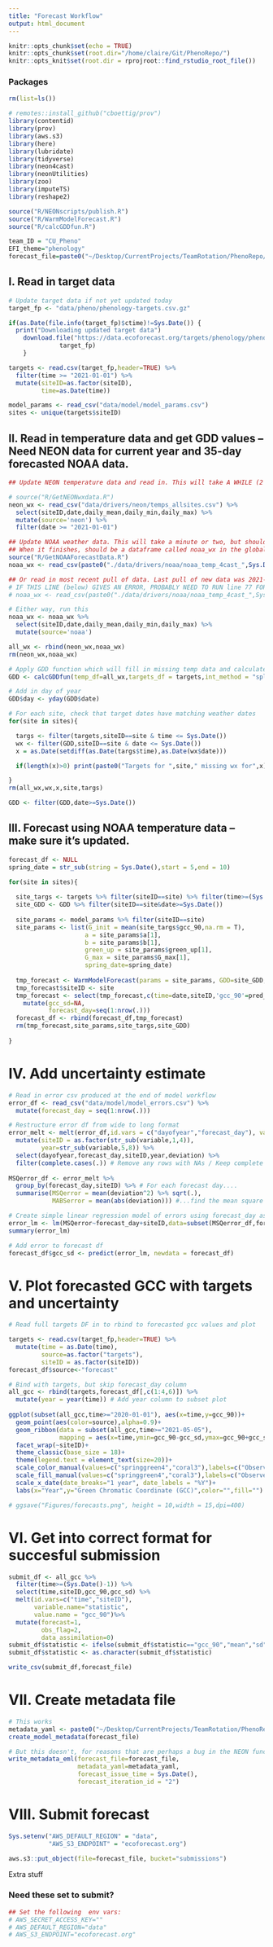 ```yaml
---
title: "Forecast Workflow"
output: html_document
---
```


```r
knitr::opts_chunk$set(echo = TRUE)
knitr::opts_chunk$set(root.dir="/home/claire/Git/PhenoRepo/")
knitr::opts_knit$set(root.dir = rprojroot::find_rstudio_root_file())
```

### Packages
```r
rm(list=ls())

# remotes::install_github("cboettig/prov")
library(contentid)
library(prov)
library(aws.s3)
library(here)
library(lubridate)
library(tidyverse)
library(neon4cast)
library(neonUtilities)
library(zoo)
library(imputeTS)
library(reshape2)

source("R/NEONscripts/publish.R")
source("R/WarmModelForecast.R")
source("R/calcGDDfun.R")

team_ID = "CU_Pheno" 
EFI_theme="phenology"
forecast_file=paste0("~/Desktop/CurrentProjects/TeamRotation/PhenoRepo/data/forecasts/",EFI_theme,"-",Sys.Date(),"-",team_ID,".csv")
```


## I. Read in target data
```r
# Update target data if not yet updated today 
target_fp <- "data/pheno/phenology-targets.csv.gz"

if(as.Date(file.info(target_fp)$ctime)!=Sys.Date()) {
  print("Downloading updated target data")
    download.file("https://data.ecoforecast.org/targets/phenology/phenology-targets.csv.gz",
              target_fp)
    }

targets <- read.csv(target_fp,header=TRUE) %>% 
  filter(time >= "2021-01-01") %>% 
  mutate(siteID=as.factor(siteID),
         time=as.Date(time))

model_params <- read_csv("data/model/model_params.csv")
sites <- unique(targets$siteID)
```


## II. Read in temperature data and get GDD values -- Need NEON data for current year and 35-day forecasted NOAA data.
```r
## Update NEON temperature data and read in. This will take A WHILE (2 hrs?), so only run this line if you really want to update weather data, otherwise keep it commented out and run the line the reads in the most recent temperature data

# source("R/GetNEONwxdata.R")
neon_wx <- read_csv("data/drivers/neon/temps_allsites.csv") %>%
  select(siteID,date,daily_mean,daily_min,daily_max) %>%
  mutate(source='neon') %>%
  filter(date >= "2021-01-01")

## Update NOAA weather data. This will take a minute or two, but shouldn't take longer
## When it finishes, should be a dataframe called noaa_wx in the global env
source("R/GetNOAAForecastData.R")
noaa_wx <- read_csv(paste0("./data/drivers/noaa/noaa_temp_4cast_",Sys.Date(),".csv"))

## Or read in most recent pull of data. Last pull of new data was 2021-05-09. 
# IF THIS LINE (below) GIVES AN ERROR, PROBABLY NEED TO RUN line 77 FOR NEW DATA
# noaa_wx <- read_csv(paste0("./data/drivers/noaa/noaa_temp_4cast_",Sys.Date(),".csv"))

# Either way, run this
noaa_wx <- noaa_wx %>%
  select(siteID,date,daily_mean,daily_min,daily_max) %>%
  mutate(source='noaa')

all_wx <- rbind(neon_wx,noaa_wx)
rm(neon_wx,noaa_wx)

# Apply GDD function which will fill in missing temp data and calculate GDD values
GDD <- calcGDDfun(temp_df=all_wx,targets_df = targets,int_method = "spline")

# Add in day of year
GDD$day <- yday(GDD$date)

# For each site, check that target dates have matching weather dates
for(site in sites){

  targs <- filter(targets,siteID==site & time <= Sys.Date())
  wx <- filter(GDD,siteID==site & date <= Sys.Date())
  x = as.Date(setdiff(as.Date(targs$time),as.Date(wx$date)))

  if(length(x)>0) print(paste0("Targets for ",site," missing wx for",x))

}
rm(all_wx,wx,x,site,targs)

GDD <- filter(GDD,date>=Sys.Date())
```


## III. Forecast using NOAA temperature data -- make sure it's updated. 
```r
forecast_df <- NULL
spring_date = str_sub(string = Sys.Date(),start = 5,end = 10)

for(site in sites){
  
  site_targs <- targets %>% filter(siteID==site) %>% filter(time>=(Sys.Date()-7))
  site_GDD <- GDD %>% filter(siteID==site&date>=Sys.Date())
  
  site_params <- model_params %>% filter(siteID==site)
  site_params <- list(G_init = mean(site_targs$gcc_90,na.rm = T),
                     a = site_params$a[1],
                     b = site_params$b[1],
                     green_up = site_params$green_up[1],
                     G_max = site_params$G_max[1],
                     spring_date=spring_date)
  
  tmp_forecast <- WarmModelForecast(params = site_params, GDD=site_GDD, targets=site_targs, spring_date = spring_date,cross_validation = FALSE)
  tmp_forecast$siteID <- site
  tmp_forecast <- select(tmp_forecast,c(time=date,siteID,'gcc_90'=pred_gcc_90)) %>% 
    mutate(gcc_sd=NA,
           forecast_day=seq(1:nrow(.))) 
  forecast_df <- rbind(forecast_df,tmp_forecast)
  rm(tmp_forecast,site_params,site_targs,site_GDD)
  
}

```


# IV. Add uncertainty estimate
```r

# Read in error csv produced at the end of model workflow
error_df <- read_csv("data/model/model_errors.csv") %>% 
  mutate(forecast_day = seq(1:nrow(.)))

# Restructure error df from wide to long format
error_melt <- melt(error_df,id.vars = c("dayofyear","forecast_day"), value.name = "deviation") %>% 
  mutate(siteID = as.factor(str_sub(variable,1,4)),
         year=str_sub(variable,5,8)) %>% 
  select(dayofyear,forecast_day,siteID,year,deviation) %>% 
  filter(complete.cases(.)) # Remove any rows with NAs / Keep complete rows
  
MSQerror_df <- error_melt %>% 
  group_by(forecast_day,siteID) %>% # For each forecast day....
  summarise(MSQerror = mean(deviation^2) %>% sqrt(.),
            MABSerror = mean(abs(deviation))) #...find the mean square error of the deviations (y.obs-y.pred)

# Create simple linear regression model of errors using forecast_day as predictor variable
error_lm <- lm(MSQerror~forecast_day+siteID,data=subset(MSQerror_df,forecast_day<=50))
summary(error_lm)

# Add error to forecast df
forecast_df$gcc_sd <- predict(error_lm, newdata = forecast_df)
```


# V. Plot forecasted GCC with targets and uncertainty
```r
# Read full targets DF in to rbind to forecasted gcc values and plot

targets <- read.csv(target_fp,header=TRUE) %>% 
  mutate(time = as.Date(time),
         source=as.factor("targets"),
         siteID = as.factor(siteID))
forecast_df$source<-"forecast"

# Bind with targets, but skip forecast_day column
all_gcc <- rbind(targets,forecast_df[,c(1:4,6)]) %>% 
  mutate(year = year(time)) # Add year column to subset plot
  
ggplot(subset(all_gcc,time>="2020-01-01"), aes(x=time,y=gcc_90))+
  geom_point(aes(color=source),alpha=0.9)+
  geom_ribbon(data = subset(all_gcc,time>="2021-05-05"),
              mapping = aes(x=time,ymin=gcc_90-gcc_sd,ymax=gcc_90+gcc_sd,color=source,fill=source),alpha=0.75)+
  facet_wrap(~siteID)+
  theme_classic(base_size = 18)+
  theme(legend.text = element_text(size=20))+
  scale_color_manual(values=c("springgreen4","coral3"),labels=c("Observed","Forecasted"))+
  scale_fill_manual(values=c("springgreen4","coral3"),labels=c("Observed","Forecasted"))+
  scale_x_date(date_breaks="1 year", date_labels = "%Y")+
  labs(x="Year",y="Green Chromatic Coordinate (GCC)",color="",fill="")

# ggsave("Figures/forecasts.png", height = 10,width = 15,dpi=400)
```


# VI. Get into correct format for succesful submission
```r

submit_df <- all_gcc %>% 
  filter(time>=(Sys.Date()-1)) %>% 
  select(time,siteID,gcc_90,gcc_sd) %>% 
  melt(id.vars=c("time","siteID"),
       variable.name="statistic",
       value.name = "gcc_90")%>% 
  mutate(forecast=1,
         obs_flag=2,
         data_assimilation=0)
submit_df$statistic <- ifelse(submit_df$statistic=="gcc_90","mean","sd")
submit_df$statistic <- as.character(submit_df$statistic)

write_csv(submit_df,forecast_file)

```


# VII. Create metadata file
```r

# This works
metadata_yaml <- paste0("~/Desktop/CurrentProjects/TeamRotation/PhenoRepo/data/forecasts/",EFI_theme,"-",Sys.Date(),"-",team_ID,".yml")
create_model_metadata(forecast_file)

# But this doesn't, for reasons that are perhaps a bug in the NEON function code
write_metadata_eml(forecast_file=forecast_file,
                   metadata_yaml=metadata_yaml,
                   forecast_issue_time = Sys.Date(),
                   forecast_iteration_id = "2")

```


# VIII. Submit forecast
```r
Sys.setenv("AWS_DEFAULT_REGION" = "data",
           "AWS_S3_ENDPOINT" = "ecoforecast.org")

aws.s3::put_object(file=forecast_file, bucket="submissions")
```


Extra stuff

### Need these set to submit?
```r
## Set the following  env vars: 
# AWS_SECRET_ACCESS_KEY=""
# AWS_DEFAULT_REGION="data"
# AWS_S3_ENDPOINT="ecoforecast.org"
```
